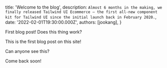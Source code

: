 
  title: 'Welcome to the blog',
  description: `Almost 6 months in the making, we finally released Tailwind UI Ecommerce — the first all-new component kit for Tailwind UI since the initial launch back in February 2020.`,
  date: '2022-02-01T19:30:00.000Z',
  authors: [jookang],
}

<!--excerpt-->

First blog post! Does this thing work?

<!--/excerpt-->

This is the first blog post on this site!

Can anyone see this?

Come back soon!
